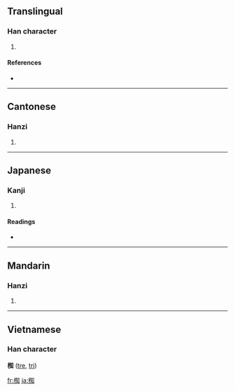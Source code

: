 ==Translingual==

===Han character===
{{Han char|rn=75|rad=木|as=08|sn=12|four=4690<sub>0</sub>|canj=木人大口 (DOKR)}}

# {{defn|Han|sort=木08}}

====References====
* {{Han ref|kx=0537.131|hdz=21233.060|uh=6925|ud=26917|bh=D9D8|bd=55768}}

----

==Cantonese==

===Hanzi===
{{yue-hanzi|jyut=|y=ji1}}

# {{defn|Cantonese}}

----

==Japanese==

===Kanji===
{{ja-kanji|grade=|rs=木08}}

# {{defn|Japanese}}

====Readings====
* {{ja-readings|on=|kun=[[なぎ]] (nagi)}}

----

==Mandarin==

===Hanzi===
{{cmn-hanzi|pin=[[zhī]] ([[zhi1]])|wg=chih<sup>1</sup>}}

# {{defn|Mandarin}}

----

==Vietnamese==
===Han character===
'''椥''' ([[tre]], [[tri]])

[[fr:椥]]
[[ja:椥]]